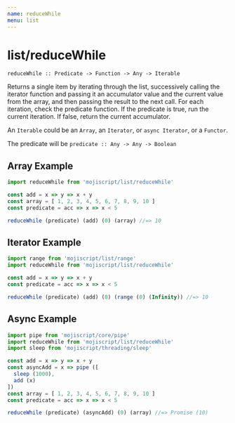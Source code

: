 ```yaml
---
name: reduceWhile
menu: list
---
```


# list/reduceWhile

`reduceWhile :: Predicate -> Function -> Any -> Iterable`

Returns a single item by iterating through the list, successively calling the iterator function and passing it an accumulator value and the current value from the array, and then passing the result to the next call. For each iteration, check the predicate function. If the predicate is true, run the current iteration. If false, return the current accumulator.

An `Iterable` could be an `Array`, an `Iterator`, or `async Iterator`, or a `Functor`.

The predicate will be `predicate :: Any -> Any -> Boolean`

## Array Example

```javascript
import reduceWhile from 'mojiscript/list/reduceWhile'

const add = x => y => x + y
const array = [ 1, 2, 3, 4, 5, 6, 7, 8, 9, 10 ]
const predicate = acc => x => x < 5

reduceWhile (predicate) (add) (0) (array) //=> 10
```

## Iterator Example

```javascript
import range from 'mojiscript/list/range'
import reduceWhile from 'mojiscript/list/reduceWhile'

const add = x => y => x + y
const predicate = acc => x => x < 5

reduceWhile (predicate) (add) (0) (range (0) (Infinity)) //=> 10
```

## Async Example

```javascript
import pipe from 'mojiscript/core/pipe'
import reduceWhile from 'mojiscript/list/reduceWhile'
import sleep from 'mojiscript/threading/sleep'

const add = x => y => x + y
const asyncAdd = x => pipe ([
  sleep (1000),
  add (x)
])
const array = [ 1, 2, 3, 4, 5, 6, 7, 8, 9, 10 ]
const predicate = acc => x => x < 5

reduceWhile (predicate) (asyncAdd) (0) (array) //=> Promise (10)
```
